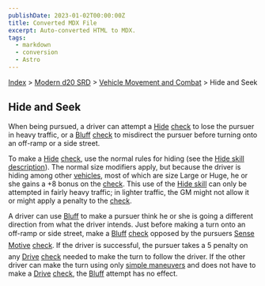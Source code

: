 ```yaml
---
publishDate: 2023-01-02T00:00:00Z
title: Converted MDX File
excerpt: Auto-converted HTML to MDX.
tags:
  - markdown
  - conversion
  - Astro
---
```


[Index](-index) > [Modern d20 SRD](modern-d20-srd-index) > [Vehicle Movement and Combat](modern-d20-srd-vehicle-movement-and-combat-index) > Hide and Seek

## Hide and Seek

When being pursued, a driver can attempt a [Hide](modern-d20-srd-skills-hide) [check](modern-d20-srd-skills-skill-basics) to lose the pursuer in heavy traffic, or a [Bluff](modern-d20-srd-skills-bluff) [check](modern-d20-srd-skills-skill-basics) to misdirect the pursuer before turning onto an off-ramp or a side street.

To make a [Hide](modern-d20-srd-skills-hide) [check](modern-d20-srd-skills-skill-basics), use the normal rules for hiding (see the [Hide
skill description](modern-d20-srd-skills-hide)). The normal size modifiers apply, but because the driver is hiding among other [vehicles](modern-d20-srd-equipment-equipment-vehicles), most of which are size Large or Huge, he or she gains a +8 bonus on the [check](modern-d20-srd-skills-skill-basics). This use of the [Hide
skill](modern-d20-srd-skills-hide) can only be attempted in fairly heavy traffic; in lighter traffic, the GM might not allow it or might apply a penalty to the [check](modern-d20-srd-skills-skill-basics).

A driver can use [Bluff](modern-d20-srd-skills-bluff) to make a pursuer think he or she is going a different direction from what the driver intends. Just before making a turn onto an off-ramp or side street, make a [Bluff](modern-d20-srd-skills-bluff) [check](modern-d20-srd-skills-skill-basics) opposed by the pursuers [Sense
Motive](modern-d20-srd-skills-sense-motive) [check](modern-d20-srd-skills-skill-basics). If the driver is successful, the pursuer takes a 5 penalty on any [Drive](modern-d20-srd-skills-drive) [check](modern-d20-srd-skills-skill-basics) needed to make the turn to follow the driver. If the other driver can make the turn using only [simple
maneuvers](modern-d20-srd-vehicle-movement-and-combat-simple-maneuvers) and does not have to make a [Drive](modern-d20-srd-skills-drive) [check](modern-d20-srd-skills-skill-basics), the [Bluff](modern-d20-srd-skills-bluff) attempt has no effect.
